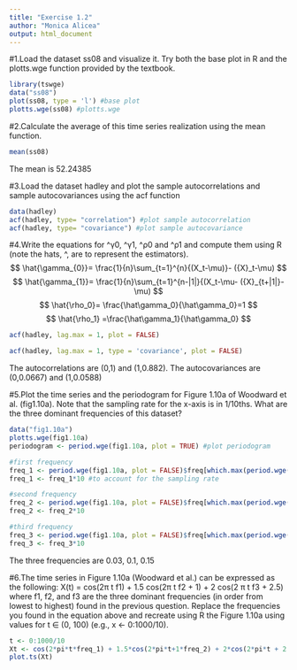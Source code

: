 ```yaml
---
title: "Exercise 1.2"
author: "Monica Alicea" 
output: html_document
---
```


#1.Load the dataset ss08 and visualize it. Try both the base plot in R and the plotts.wge function provided by the textbook.
```r
library(tswge)
data("ss08")
plot(ss08, type = 'l') #base plot
plotts.wge(ss08) #plotts.wge
```

#2.Calculate the average of this time series realization using the mean function.
```r
mean(ss08)
```
The mean is 52.24385

#3.Load the dataset hadley and plot the sample autocorrelations and sample autocovariances using the acf function

```r
data(hadley) 
acf(hadley, type= "correlation") #plot sample autocorrelation
acf(hadley, type= "covariance") #plot sample autocovariance
```

#4.Write the equations for ^γ0, ^γ1, ^ρ0 and ^ρ1 and compute them using R (note the hats, ^, are to represent the estimators).
$$
\hat{\gamma_{0}}= \frac{1}{n}\sum_{t=1}^{n}{(X_t-\mu)}- ({X}_t-\mu)
$$
$$
\hat{\gamma_{1}}= \frac{1}{n}\sum_{t=1}^{n-|1|}{(X_t-\mu- ({X}_{t+|1|}-\mu)
$$
$$
\hat{\rho_0}= \frac{\hat\gamma_0}{\hat\gamma_0}=1
$$
$$
\hat{\rho_1} =\frac{\hat\gamma_1}{\hat\gamma_0}
$$

```r
acf(hadley, lag.max = 1, plot = FALSE)
```
```r
acf(hadley, lag.max = 1, type = 'covariance', plot = FALSE)
```
The autocorrelations are (0,1) and (1,0.882). The autocovariances are (0,0.0667) and (1,0.0588)

#5.Plot the time series and the periodogram for Figure 1.10a of Woodward et al. (fig1.10a). Note that the sampling rate for the x-axis is in 1/10ths. What are the three dominant frequencies of this dataset?
```r
data("fig1.10a")
plotts.wge(fig1.10a)
periodogram <- period.wge(fig1.10a, plot = TRUE) #plot periodogram
```
```r
#first frequency
freq_1 <- period.wge(fig1.10a, plot = FALSE)$freq[which.max(period.wge(fig1.10a, plot = FALSE)$pgram[0:9])]
freq_1 <- freq_1*10 #to account for the sampling rate

#second frequency 
freq_2 <- period.wge(fig1.10a, plot = FALSE)$freq[which.max(period.wge(fig1.10a, plot = FALSE)$pgram[0:14])] 
freq_2 <- freq_2*10 

#third frequency 
freq_3 <- period.wge(fig1.10a, plot = FALSE)$freq[which.max(period.wge(fig1.10a, plot = FALSE)$pgram)]
freq_3 <- freq_3*10 
```
The three frequencies are 0.03, 0.1, 0.15

#6.The time series in Figure 1.10a (Woodward et al.) can be expressed as the following: X(t) = cos(2π t f1) + 1.5 cos(2π t f2 + 1) + 2 cos(2 π t f3 + 2.5) where f1, f2, and f3 are the three dominant frequencies (in order from lowest to highest) found in the previous question. Replace the frequencies you found in the equation above and recreate using R the Figure 1.10a using values for t ∈ (0, 100) (e.g., x <- 0:1000/10).

```r
t <- 0:1000/10
Xt <- cos(2*pi*t*freq_1) + 1.5*cos(2*pi*t+1*freq_2) + 2*cos(2*pi*t + 2.5*freq_3)
plot.ts(Xt)
```